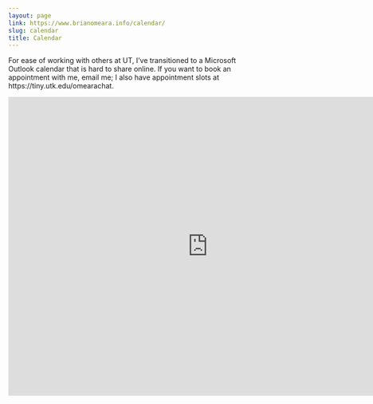 ```yaml
---
layout: page
link: https://www.brianomeara.info/calendar/
slug: calendar
title: Calendar
---
```


For ease of working with others at UT, I've transitioned to a Microsoft Outlook calendar that is hard to share online. If you want to book an appointment with me, email me; I also have appointment slots at https://tiny.utk.edu/omearachat.

<iframe src="https://tiny.utk.edu/omearachat" style="border: 0" width="800" height="600" frameborder="0" scrolling="no"></iframe>

